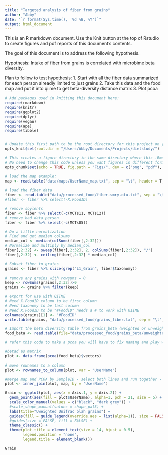 ```yaml
---
title: "Targeted analysis of fiber from grains"
author: "Abby"
date: "`r format(Sys.time(), '%d %B, %Y')`"
output: html_document
---
```

This is an R markdown document. Use the Knit button at the top of Rstudio to create figures and pdf reports of this document's contents. 

The goal of this document is to address the following hypothesis.

Hypothesis: Intake of fiber from grains is correlated with microbime beta diversity.

Plan to follow to test hypothesis:
1. Start with all the fiber data summarized for each person alreadly limited to just grains
2. Take this data and the food map and put it into qiime to get beta-diversity distance matrix
3. Plot pcoa



```r

# Add packages used in knitting this document here:
require(rmarkdown)
require(knitr)
require(ggplot2)
require(dplyr)
require(vegan)
require(ape)
require(tibble)


# Update this first path to be the root directory for this project on your computer
opts_knit$set(root.dir = "/Users/Abby/Documents/Projects/dietstudy/")

# This creates a figure directory in the same directory where this .Rmd document is located
# No need to change this code unless you want figures in different formats
opts_chunk$set(echo = TRUE, fig.path = "Figs/", dev = c("png", "pdf"), dpi = 300)

```


```r

# load the map example:
map <- read.table("data/maps/UserName_map.txt", sep = "\t", header = T, comment = "")

# load the fiber data
fiber <- read.table("data/processed_food/fiber.smry.otu.txt", sep = "\t", header = T, comment = "", stringsAsFactors = F)
#fiber <- fiber %>% select(-X.FoodID)

# remove soylents
fiber <- fiber %>% select(-c(MCTs11, MCTs12))
# remove bad data person
fiber <- fiber %>% select(-c(MCTs05))

# Do a little normalization
# Find and get median colsums
median_col <- median(colSums(fiber[,2:32]))
# Normalize and multiply by median_col
fiber[,2:32] <- sweep(fiber[,2:32], 2, colSums(fiber[,2:32]), "/")
fiber[,2:32] <- ceiling(fiber[,2:32] * median_col)

# Subset fiber to grains
grains <- fiber %>% slice(grep("L1_Grain", fiber$taxonomy))

# remove any grains with rowsums = 0
keep <- rowSums(grains[,2:32])>0
grains <- grains %>% filter(keep)

# export for use with QIIME
# Need X.FoodID column to be first column
# Need taxonomy to be last column
# Need X.FoodID to be "#FoodID" needs a # to work with QIIME
colnames(grains)[1] <- "#FoodID" 
write.table(grains, "data/processed_food/grains_fiber.txt", sep = "\t", row.names = F, quote = F)

```



```r
# Import the beta diversity table from grains_beta (weighted or unweighted)
food_beta <- read.table(file="data/processed_food/grains_beta/unweighted_unifrac_grains_fiber.txt")

# refer this code to make a pcoa you will have to fix naming and play with the data structure of the dataframe called plot to get this to work.

#betad as matrix 
plot <- data.frame(pcoa(food_beta)$vectors)

# move rownames to a column
plot <- rownames_to_column(plot, var = "UserName")

#merge map and PCOA by SampleID - select both lines and run together - won't work otherwise
plot <- inner_join(plot, map, by = 'UserName')

Grain <- ggplot(plot, aes(x = Axis.1, y = Axis.2)) +
  geom_point(aes(fill = plot$UserName), alpha=1, pch = 21, size = 5) +
  scale_color_manual(values = c("black", "dark grey")) +
  #scale_shape_manual(values = shape_pal3) +
  labs(title="Uweighted Unifrac blah grains") +
  guides(fill = guide_legend(override.aes = list(alpha=1)), size = FALSE, col = FALSE) +
  #guides(size = FALSE, fill = FALSE) +
  theme_classic() +                                                                      
  theme(plot.title = element_text(size = 14, hjust = 0.5),
        legend.position = "none",
        legend.title = element_blank())

Grain

```

